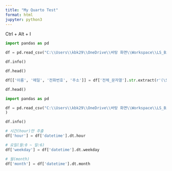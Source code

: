 ```yaml
---
title: "My Quarto Test"
format: html
jupyter: python3
---
```


Ctrl + Alt + I

```python
import pandas as pd

df = pd.read_csv("C:\\Users\\kbk29\\OneDrive\\바탕 화면\\Workspace\\LS_BigDataSchool\\Data\\regex_practice_data.csv")

df.info()

df.head()

df[['이름', '메일', '전화번호', '주소']] = df['전체_문자열'].str.extract(r'(\S+)\s+(\S+)\s+(\S+)\s+(.+)')

df.head()


```

```python
import pandas as pd

df = pd.read_csv("C:\\Users\\kbk29\\OneDrive\\바탕 화면\\Workspace\\LS_BigDataSchool\\Data\\bike_data.csv"
)

df.info()

# 시간(hour)만 추출
df['hour'] = df['datetime'].dt.hour

# 요일(월:0 ~ 일:6)
df['weekday'] = df['datetime'].dt.weekday

# 월(month)
df['month'] = df['datetime'].dt.month


```

